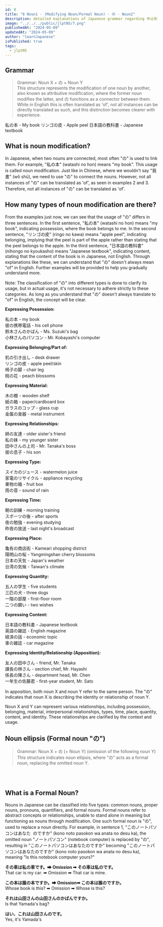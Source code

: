 ```yaml
---
id: 8
title: "8 Noun1 - (Modifying Noun/Formal Noun) - の - Noun2"
description: detailed explanations of Japanese grammar regarding 中止形 ～で～,learn how to use 中止形 ～で～ in Japanese with example.JLPTN5 grammar.
image: "../../../public/jlptN5/7.png"
publishedAt: "2024-05-09"
updatedAt: "2024-05-09"
author: "learnJapanese"
isPublished: true
tags:
  - jlptN5
---
```


## Grammar

> Grammar: Noun X + の + Noun Y  
> This structure represents the modification of one noun by another, also known as attributive modification, where the former noun modifies the latter, and の functions as a connector between them. While in English this is often translated as 'of', not all instances can be directly translated as such, and this distinction becomes clearer with experience.

私の本 - My book
リンゴの皮 - Apple peel
日本語の教科書 - Japanese textbook

## What is noun modification?

In Japanese, when two nouns are connected, most often "の" is used to link them. For example, "私の本" (watashi no hon) means "my book". This usage is called noun modification. Just like in Chinese, where we wouldn't say "我書" (wǒ shū), we need to use "の" to connect the nouns. However, not all instances of "の" can be translated as 'of', as seen in examples 2 and 3. Therefore, not all instances of "の" can be translated as 'of'.

## How many types of noun modification are there?

From the examples just now, we can see that the usage of "の" differs in three sentences. In the first sentence, "私の本" (watashi no hon) means "my book", indicating possession, where the book belongs to me. In the second sentence, "リンゴの皮" (ringo no kawa) means "apple peel", indicating belonging, implying that the peel is part of the apple rather than stating that the peel belongs to the apple. In the third sentence, "日本語の教科書" (nihongo no kyoukasho) means "Japanese textbook", indicating content, stating that the content of the book is in Japanese, not English. Through explanations like these, we can understand that "の" doesn't always mean "of" in English. Further examples will be provided to help you gradually understand more.

Note: The classification of "の" into different types is done to clarify its usage, but in actual usage, it's not necessary to adhere strictly to these categories. As long as you understand that "の" doesn't always translate to "of" in English, the concept will be clear.

**Expressing Possession:**

私の本 - my book  
彼の携帯電話 - his cell phone  
鈴木さんのかばん - Ms. Suzuki's bag  
小林さんのパソコン - Mr. Kobayashi's computer

**Expressing Belonging/Part of:**

机の引き出し - desk drawer  
リンゴの皮 - apple peel/skin  
椅子の脚 - chair leg  
桃の花 - peach blossoms

**Expressing Material:**

木の棚 - wooden shelf  
紙の箱 - paper/cardboard box  
ガラスのコップ - glass cup  
金属の楽器 - metal instrument

**Expressing Relationships:**

姉の友達 - older sister's friend  
私の妹 - my younger sister  
田中さんの上司 - Mr. Tanaka's boss  
彼の息子 - his son

**Expressing Type:**

スイカのジュース - watermelon juice  
家電のリサイクル - appliance recycling  
果物の箱 - fruit box  
雨の音 - sound of rain

**Expressing Time:**

朝の訓練 - morning training  
スポーツの後 - after sports  
夜の勉強 - evening studying  
昨夜の放送 - last night's broadcast

<div className="col-span-7 col-start-4 h-auto w-full">
  <Myadtext />
</div>

**Expressing Place:**

亀有の商店街 - Kameari shopping district  
陽明山の桜 - Yangmingshan cherry blossoms  
日本の天気 - Japan's weather  
台湾の気候 - Taiwan's climate

**Expressing Quantity:**

五人の学生 - five students  
三匹の犬 - three dogs  
一階の部屋 - first-floor room  
二つの願い - two wishes

**Expressing Content:**

日本語の教科書 - Japanese textbook  
英語の雑誌 - English magazine  
経済の話 - economic topic  
車の雑誌 - car magazine

**Expressing Identity/Relationship (Apposition):**

友人の田中さん - friend, Mr. Tanaka  
課長の林さん - section chief, Mr. Hayashi  
係長の陳さん - department head, Mr. Chen  
一年生の佐藤君 - first-year student, Mr. Sato

In apposition, both noun X and noun Y refer to the same person. The "の" indicates that noun X is describing the identity or relationship of noun Y.

Noun X and Y can represent various relationships, including possession, belonging, material, interpersonal relationships, types, time, place, quantity, content, and identity. These relationships are clarified by the context and usage.

## Noun ellipsis (Formal noun "の")

> Grammar: Noun X + の (+ Noun Y) (omission of the following noun Y)  
> This structure indicates noun ellipsis, where "の" acts as a formal noun, replacing the omitted noun Y.

<Example
  ja="このノートパソコンはあなたのですか。"
  en="Is this laptop yours?"
  src="/jlptN5/8-1.mp3"
/>
<br />
<Example
  ja="そのバイクは私のです。"
  en="That bike is mine."
  src="/jlptN5/8-2.mp3"
/>
<br />
<Example
  ja="このペンは小沢君のです。"
  en="This pen is Ogawa's."
  src="/jlptN5/8-3.mp3"
/>

## What is a Formal Noun?

Nouns in Japanese can be classified into five types: common nouns, proper nouns, pronouns, quantifiers, and formal nouns. Formal nouns refer to abstract concepts or relationships, unable to stand alone in meaning but functioning as nouns through modification. One such formal noun is "の", used to replace a noun directly. For example, in sentence 1, "このノートパソコンはあなた ​ のですか" (kono noto pasokon wa anata no desu ka), the omitted noun "ノートパソコン" (notebook computer) is replaced by "の", resulting in "このノートパソコンはあなたのですか" becoming "このノートパソコンはあなたのですか" (kono noto pasokon wa anata no desu ka), meaning "Is this notebook computer yours?"

**その車は<Spanred>私の</Spanred>車です。➡ Omission ➡ その車は<Spanred>私の</Spanred>です。**  
That car is my car. ➡ Omission ➡ That car is mine.

**この本は<Spanred>誰の</Spanred>本ですか。➡ Omission➡ この本は<Spanred>誰の</Spanred>ですか。**  
Whose book is this? ➡ Omission ➡ Whose is this?

**それは<Spanred>山田さんの</Spanred>山田さんのかばんですか。**  
Is that Yamada's bag?

**はい、これは<Spanred>山田さんの</Spanred>です。**  
Yes, it's Yamada's
